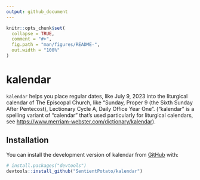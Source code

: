 ```yaml
---
output: github_document
---
```


<!-- README.md is generated from README.Rmd. Please edit that file -->

```r
knitr::opts_chunk$set(
  collapse = TRUE,
  comment = "#>",
  fig.path = "man/figures/README-",
  out.width = "100%"
)
```

# kalendar

<!-- badges: start -->
<!-- badges: end -->

`kalendar` helps you place regular dates, like July 9, 2023 into the liturgical calendar of The Episcopal Church, like "Sunday, Proper 9 (the Sixth Sunday After Pentecost), Lectionary Cycle A, Daily Office Year One".
("kalendar" is a spelling variant of "calendar" that's used particularly for liturgical calendars, see <https://www.merriam-webster.com/dictionary/kalendar>).

## Installation

You can install the development version of kalendar from [GitHub](https://github.com/) with:

``` r
# install.packages("devtools")
devtools::install_github("SentientPotato/kalendar")
```
